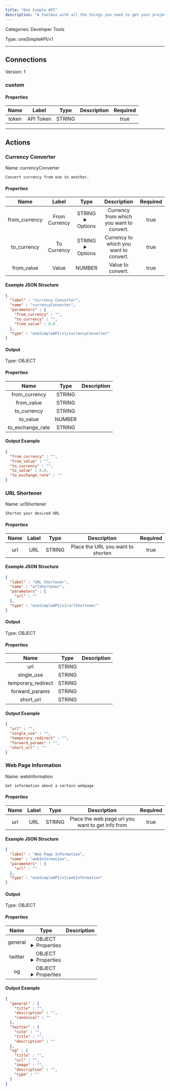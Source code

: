 ```yaml
---
title: "One Simple API"
description: "A toolbox with all the things you need to get your project to success:  Image resize and CDN, PDF and Screenshots generation, Currency Exchange and Discounts, Email Validation, QR codes, and much more!"
---
```



Categories: Developer Tools


Type: oneSimpleAPI/v1

<hr />




## Connections

Version: 1


### custom

#### Properties

|      Name       |      Label     |     Type     |     Description     | Required |
|:---------------:|:--------------:|:------------:|:-------------------:|:--------:|
| token | API Token | STRING |  | true |





<hr />


## Actions


### Currency Converter
Name: currencyConverter

`Convert currency from one to another.`

#### Properties

|      Name       |      Label     |     Type     |     Description     | Required |
|:---------------:|:--------------:|:------------:|:-------------------:|:--------:|
| from_currency | From Currency | STRING <details> <summary> Options </summary> <span>AED</span>, <span>AFN</span>, <span>ALL</span>, <span>AMD</span>, <span>ANG</span>, <span>AOA</span>, <span>ARS</span>, <span>AUD</span>, <span>AWG</span>, <span>AZN</span>, <span>BAM</span>, <span>BBD</span>, <span>BDT</span>, <span>BGN</span>, <span>BHD</span>, <span>BIF</span>, <span>BMD</span>, <span>BND</span>, <span>BOB</span>, <span>BRL</span>, <span>BSD</span>, <span>BTN</span>, <span>BWP</span>, <span>BYN</span>, <span>BZD</span>, <span>CAD</span>, <span>CDF</span>, <span>CHF</span>, <span>CLP</span>, <span>CNY</span>, <span>COP</span>, <span>CRC</span>, <span>CUC</span>, <span>CUP</span>, <span>CVE</span>, <span>CZK</span>, <span>DJF</span>, <span>DKK</span>, <span>DOP</span>, <span>DZD</span>, <span>EGP</span>, <span>ERN</span>, <span>ETB</span>, <span>EUR</span>, <span>FJD</span>, <span>FKP</span>, <span>FOK</span>, <span>GBP</span>, <span>GEL</span>, <span>GGP</span>, <span>GHS</span>, <span>GIP</span>, <span>GMD</span>, <span>GNF</span>, <span>GTQ</span>, <span>GYD</span>, <span>HKD</span>, <span>HNL</span>, <span>HRK</span>, <span>HTG</span>, <span>HUF</span>, <span>IDR</span>, <span>ILS</span>, <span>IMP</span>, <span>INR</span>, <span>IQD</span>, <span>IRR</span>, <span>ISK</span>, <span>JMD</span>, <span>JOD</span>, <span>JPY</span>, <span>KES</span>, <span>KGS</span>, <span>KHR</span>, <span>KID</span>, <span>KMF</span>, <span>KRW</span>, <span>KWD</span>, <span>KYD</span>, <span>KZT</span>, <span>LAK</span>, <span>LBP</span>, <span>LKR</span>, <span>LRD</span>, <span>LSL</span>, <span>LYD</span>, <span>MAD</span>, <span>MDL</span>, <span>MGA</span>, <span>MKD</span>, <span>MMK</span>, <span>MNT</span>, <span>MOP</span>, <span>MRU</span>, <span>MUR</span>, <span>MVR</span>, <span>MWK</span>, <span>MXN</span>, <span>MYR</span>, <span>MZN</span>, <span>NAD</span>, <span>NGN</span>, <span>NIO</span>, <span>NOK</span>, <span>NPR</span>, <span>NZD</span>, <span>OMR</span>, <span>PAB</span>, <span>PEN</span>, <span>PGK</span>, <span>PHP</span>, <span>PKR</span>, <span>PLN</span>, <span>PYG</span>, <span>QAR</span>, <span>RON</span>, <span>RSD</span>, <span>RUB</span>, <span>RWF</span>, <span>SAR</span>, <span>SBD</span>, <span>SCR</span>, <span>SDG</span>, <span>SEK</span>, <span>SGD</span>, <span>SHP</span>, <span>SLL</span>, <span>SOS</span>, <span>SRD</span>, <span>SSP</span>, <span>STN</span>, <span>SYP</span>, <span>SZL</span>, <span>THB</span>, <span>TJS</span>, <span>TMT</span>, <span>TND</span>, <span>TOP</span>, <span>TRY</span>, <span>TTD</span>, <span>TVD</span>, <span>TWD</span>, <span>TZS</span>, <span>UAH</span>, <span>UGX</span>, <span>USD</span>, <span>UYU</span>, <span>UZS</span>, <span>VES</span>, <span>VND</span>, <span>VUV</span>, <span>WST</span>, <span>XAF</span>, <span>XCD</span>, <span>XDR</span>, <span>XOF</span>, <span>XPF</span>, <span>YER</span>, <span>ZAR</span>, <span>ZMW</span> </details> | Currency from which you want to convert. | true |
| to_currency | To Currency | STRING <details> <summary> Options </summary> <span>AED</span>, <span>AFN</span>, <span>ALL</span>, <span>AMD</span>, <span>ANG</span>, <span>AOA</span>, <span>ARS</span>, <span>AUD</span>, <span>AWG</span>, <span>AZN</span>, <span>BAM</span>, <span>BBD</span>, <span>BDT</span>, <span>BGN</span>, <span>BHD</span>, <span>BIF</span>, <span>BMD</span>, <span>BND</span>, <span>BOB</span>, <span>BRL</span>, <span>BSD</span>, <span>BTN</span>, <span>BWP</span>, <span>BYN</span>, <span>BZD</span>, <span>CAD</span>, <span>CDF</span>, <span>CHF</span>, <span>CLP</span>, <span>CNY</span>, <span>COP</span>, <span>CRC</span>, <span>CUC</span>, <span>CUP</span>, <span>CVE</span>, <span>CZK</span>, <span>DJF</span>, <span>DKK</span>, <span>DOP</span>, <span>DZD</span>, <span>EGP</span>, <span>ERN</span>, <span>ETB</span>, <span>EUR</span>, <span>FJD</span>, <span>FKP</span>, <span>FOK</span>, <span>GBP</span>, <span>GEL</span>, <span>GGP</span>, <span>GHS</span>, <span>GIP</span>, <span>GMD</span>, <span>GNF</span>, <span>GTQ</span>, <span>GYD</span>, <span>HKD</span>, <span>HNL</span>, <span>HRK</span>, <span>HTG</span>, <span>HUF</span>, <span>IDR</span>, <span>ILS</span>, <span>IMP</span>, <span>INR</span>, <span>IQD</span>, <span>IRR</span>, <span>ISK</span>, <span>JMD</span>, <span>JOD</span>, <span>JPY</span>, <span>KES</span>, <span>KGS</span>, <span>KHR</span>, <span>KID</span>, <span>KMF</span>, <span>KRW</span>, <span>KWD</span>, <span>KYD</span>, <span>KZT</span>, <span>LAK</span>, <span>LBP</span>, <span>LKR</span>, <span>LRD</span>, <span>LSL</span>, <span>LYD</span>, <span>MAD</span>, <span>MDL</span>, <span>MGA</span>, <span>MKD</span>, <span>MMK</span>, <span>MNT</span>, <span>MOP</span>, <span>MRU</span>, <span>MUR</span>, <span>MVR</span>, <span>MWK</span>, <span>MXN</span>, <span>MYR</span>, <span>MZN</span>, <span>NAD</span>, <span>NGN</span>, <span>NIO</span>, <span>NOK</span>, <span>NPR</span>, <span>NZD</span>, <span>OMR</span>, <span>PAB</span>, <span>PEN</span>, <span>PGK</span>, <span>PHP</span>, <span>PKR</span>, <span>PLN</span>, <span>PYG</span>, <span>QAR</span>, <span>RON</span>, <span>RSD</span>, <span>RUB</span>, <span>RWF</span>, <span>SAR</span>, <span>SBD</span>, <span>SCR</span>, <span>SDG</span>, <span>SEK</span>, <span>SGD</span>, <span>SHP</span>, <span>SLL</span>, <span>SOS</span>, <span>SRD</span>, <span>SSP</span>, <span>STN</span>, <span>SYP</span>, <span>SZL</span>, <span>THB</span>, <span>TJS</span>, <span>TMT</span>, <span>TND</span>, <span>TOP</span>, <span>TRY</span>, <span>TTD</span>, <span>TVD</span>, <span>TWD</span>, <span>TZS</span>, <span>UAH</span>, <span>UGX</span>, <span>USD</span>, <span>UYU</span>, <span>UZS</span>, <span>VES</span>, <span>VND</span>, <span>VUV</span>, <span>WST</span>, <span>XAF</span>, <span>XCD</span>, <span>XDR</span>, <span>XOF</span>, <span>XPF</span>, <span>YER</span>, <span>ZAR</span>, <span>ZMW</span> </details> | Currency to which you want to convert. | true |
| from_value | Value | NUMBER | Value to convert. | true |

#### Example JSON Structure
```json
{
  "label" : "Currency Converter",
  "name" : "currencyConverter",
  "parameters" : {
    "from_currency" : "",
    "to_currency" : "",
    "from_value" : 0.0
  },
  "type" : "oneSimpleAPI/v1/currencyConverter"
}
```

#### Output



Type: OBJECT


#### Properties

|     Name     |     Type     |     Description     |
|:------------:|:------------:|:-------------------:|
| from_currency | STRING |  |
| from_value | STRING |  |
| to_currency | STRING |  |
| to_value | NUMBER |  |
| to_exchange_rate | STRING |  |




#### Output Example
```json
{
  "from_currency" : "",
  "from_value" : "",
  "to_currency" : "",
  "to_value" : 0.0,
  "to_exchange_rate" : ""
}
```


### URL Shortener
Name: urlShortener

`Shorten your desired URL`

#### Properties

|      Name       |      Label     |     Type     |     Description     | Required |
|:---------------:|:--------------:|:------------:|:-------------------:|:--------:|
| url | URL | STRING | Place the URL you want to shorten | true |

#### Example JSON Structure
```json
{
  "label" : "URL Shortener",
  "name" : "urlShortener",
  "parameters" : {
    "url" : ""
  },
  "type" : "oneSimpleAPI/v1/urlShortener"
}
```

#### Output



Type: OBJECT


#### Properties

|     Name     |     Type     |     Description     |
|:------------:|:------------:|:-------------------:|
| url | STRING |  |
| single_use | STRING |  |
| temporary_redirect | STRING |  |
| forward_params | STRING |  |
| short_url | STRING |  |




#### Output Example
```json
{
  "url" : "",
  "single_use" : "",
  "temporary_redirect" : "",
  "forward_params" : "",
  "short_url" : ""
}
```


### Web Page Information
Name: webInformation

`Get information about a certain webpage`

#### Properties

|      Name       |      Label     |     Type     |     Description     | Required |
|:---------------:|:--------------:|:------------:|:-------------------:|:--------:|
| url | URL | STRING | Place the web page url you want to get info from | true |

#### Example JSON Structure
```json
{
  "label" : "Web Page Information",
  "name" : "webInformation",
  "parameters" : {
    "url" : ""
  },
  "type" : "oneSimpleAPI/v1/webInformation"
}
```

#### Output



Type: OBJECT


#### Properties

|     Name     |     Type     |     Description     |
|:------------:|:------------:|:-------------------:|
| general | OBJECT <details> <summary> Properties </summary> &#123;STRING\(title), STRING\(description), STRING\(canonical)&#125; </details> |  |
| twitter | OBJECT <details> <summary> Properties </summary> &#123;STRING\(site), STRING\(title), STRING\(description)&#125; </details> |  |
| og | OBJECT <details> <summary> Properties </summary> &#123;STRING\(title), STRING\(url), STRING\(image), STRING\(description), STRING\(type)&#125; </details> |  |




#### Output Example
```json
{
  "general" : {
    "title" : "",
    "description" : "",
    "canonical" : ""
  },
  "twitter" : {
    "site" : "",
    "title" : "",
    "description" : ""
  },
  "og" : {
    "title" : "",
    "url" : "",
    "image" : "",
    "description" : "",
    "type" : ""
  }
}
```




